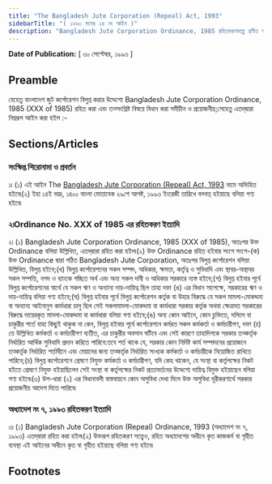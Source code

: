 ```yaml
---
title: "The Bangladesh Jute Corporation (Repeal) Act, 1993"
sidebarTitle: "( ১৯৯৩ সনের ২৪ নং আইন )"
description: "Bangladesh Jute Corporation Ordinance, 1985 রহিতকরণকল্পে প্রণীত আইন৷"
---
```


**Date of Publication:** [ ৩০ সেপ্টেম্বর, ১৯৯৩ ]

## Preamble

যেহেতু বাংলাদেশ জুট কর্পোরেশন বিলুপ্ত করার উদ্দেশ্যে Bangladesh Jute Corporation Ordinance, 1985 (XXX of 1985) রহিত করা এবং তত্সংশ্লিষ্ট বিষয়ে বিধান করা সমীচীন ও প্রয়োজনীয়;সেহেতু এতদ্‌দ্বারা নিম্নরূপ আইন করা হইল :-

## Sections/Articles

### সংক্ষিপ্ত শিরোনামা ও প্রবর্তন

১৷ (১) এই আইন The [Bangladesh Jute Corporation (Repeal) Act, 1993](/act-780.html "Bangladesh Jute Corporation (Repeal) Act, 1993") নামে অভিহিত হইবে৷(২) ইহা ১৪ই ভাদ্র, ১৪০০ বাংলা মোতাবেক ২৯শে আগষ্ট, ১৯৯৩ ইংরেজী তারিখে বলবত্ হইয়াছে বলিয়া গণ্য হইবে৷

### ২৷Ordinance No. XXX of 1985 এর রহিতকরণ ইত্যাদি

২৷ (১) Bangladesh Jute Corporation Ordinance, 1985 (XXX of 1985), অতঃপর উক্ত Ordinance বলিয়া উল্লিখিত, এতদ্‌দ্বারা রহিত করা হইল৷(২) উক্ত Ordinance রহিত হইবার সংগে সংগে-(ক) উক্ত Ordinance দ্বারা গঠিত Bangladesh Jute Corporation, অতঃপর বিলুপ্ত কর্পোরেশন বলিয়া উল্লিখিত, বিলুপ্ত হইবে;(খ) বিলু্‌প্ত কর্পোরেশনের সকল সম্পদ, অধিকার, ক্ষমতা, কর্তৃত্ব ও সুবিধাদি এবং স্থাবর-অস্থাবর সকল সম্পত্তি, নগদ ও ব্যাংকে গচ্ছিত অর্থ এবং অন্য সকল দাবী ও অধিকার সরকারে ন্যস্ত হইবে;(গ) বিলুপ্ত হইবার পূর্বে বিলুপ্ত কর্পোরেশনের স্বার্থে যে সকল ঋণ ও অন্যান্য দায়-দায়িত্ব ছিল তাহা দফা (ঙ) এর বিধান সাপেক্ষে, সরকারের ঋণ ও দায়-দায়িত্ব বলিয়া গণ্য হইবে;(ঘ) বিলুপ্ত হইবার পূর্বে বিলুপ্ত কর্পোরেশন কর্তৃক বা উহার বিরুদ্ধে যে সকল মামলা-মোকদ্দমা বা অন্যান্য আইনানুগ কার্যধারা চালু ছিল সেই সকলমামলা-মোকদ্দমা বা কার্যধারা সরকার কর্তৃক অথবা ক্ষেত্রমত সরকারের বিরুদ্ধে দায়েরকৃত মামলা-মোকদ্দমা বা কার্যধারা বলিয়া গণ্য হইবে;(ঙ) অন্য কোন আইনে, কোন চুক্তিতে, দলিলে বা চাকুরীর শর্তে যাহা কিছুই থাকুক না কেন, বিলুপ্ত হইবার পূর্বে কর্পোরেশনে কর্মরত সকল কর্মকর্তা ও কর্মচারীগণ, দফা (চ) তে উল্লিখিত কর্মকর্তা ও কর্মচারীগণ ব্যতীত, এর চাকুরীর অবসান ঘটিবে এবং সেই কারণে তাহাদিগকে সরকার তত্কর্তৃক নির্ধারিত আর্থিক সুবিধাদি প্রদান করিতে পারিবে:তবে শর্ত থাকে যে, সরকার কোন নির্দিষ্ট কার্য সম্পাদনের প্রয়োজনে তত্কর্তৃক নির্ধারিত শর্তাধীনে এবং মেয়াদের জন্য তত্কর্তৃক নির্ধারিত সংখ্যক কর্মকর্তা ও কর্মচারীকে নিয়োজিত রাখিতে পারিবে;(চ) বিলুপ্ত কর্পোরেশনে প্রেষণে নিযুক্ত কর্মকর্তা ও কর্মচারীগণ, যদি কেহ থাকেন, যে সংস্থা বা কর্তৃপক্ষের নিকট হইতে প্রেষণে নিযুক্ত হইয়াছিলেন সেই সংস্থা বা কর্তৃপক্ষের নিকট প্রত্যাবর্তনের উদ্দেশ্যে দায়িত্ব বিমুক্ত হইয়াছেন বলিয়া গণ্য হইবে৷(৩) উপ-ধারা (২) এর বিধানাবলী বাস্তবায়নে কোন অসুবিধা দেখা দিলে উক্ত অসুবিধা দূরীকরণার্থে সরকার প্রয়োজনীয় আদেশ দিতে পারিবে৷

### অধ্যাদেশ নং ৭, ১৯৯৩ রহিতকরণ ইত্যাদি

৩৷ (১) Bangladesh Jute Corporation (Repeal) Ordinance, 1993 (অধ্যাদেশ নং ৭, ১৯৯৩) এতদ্‌দ্বারা রহিত করা হইল৷(২) উক্তরূপ রহিতকরণ সত্ত্বেও, রহিত অধ্যাদেশের অধীনে কৃত কাজকর্ম বা গৃহীত ব্যবস্থা এই আইনের অধীনে কৃত বা গৃহীত হইয়াছে বলিয়া গণ্য হইবে৷

## Footnotes
